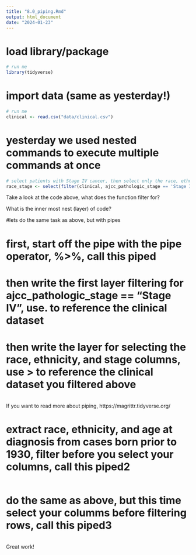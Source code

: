 ```yaml
---
title: "8.0_piping.Rmd"
output: html_document
date: "2024-01-23"
---
```



# load library/package 

```r
# run me
library(tidyverse)
```

# import data (same as yesterday!)

```r
# run me
clinical <- read.csv("data/clinical.csv") 
```

# yesterday we used nested commands to execute multiple commands at once 

```r
# select patients with Stage IV cancer, then select only the race, ethnicity, and stage columns
race_stage <- select(filter(clinical, ajcc_pathologic_stage == 'Stage IV'), race, ethnicity, ajcc_pathologic_stage)

```
Take a look at the code above, what does the function filter for?



What is the inner most nest (layer) of code?


#lets do the same task as above, but with pipes

# first, start off the pipe with the pipe operator, %>%, call this piped
# then write the first layer filtering for ajcc_pathologic_stage == "Stage IV",  use. to reference the clinical dataset
# then write the layer for selecting the race, ethnicity, and stage columns, use > to reference the clinical dataset you filtered above
```r

```
If you want to read more about piping,  https://magrittr.tidyverse.org/



# extract race, ethnicity, and age at diagnosis from cases born prior to 1930, filter before you select your columns, call this piped2
```r

```


# do the same as above, but this time select your columms before filtering rows, call this piped3
```r

```

Great work!

